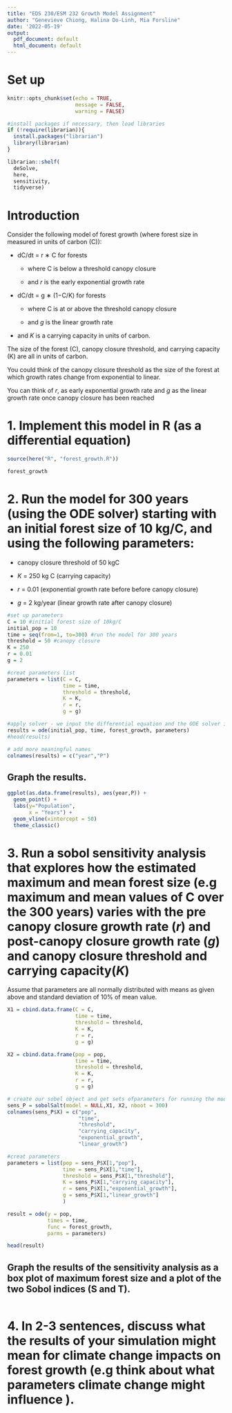 ```yaml
---
title: "EDS 230/ESM 232 Growth Model Assignment"
author: "Genevieve Chiong, Halina Do-Linh, Mia Forsline"
date: '2022-05-19'
output:
  pdf_document: default
  html_document: default
---
```


# Set up

```r
knitr::opts_chunk$set(echo = TRUE,
                      message = FALSE, 
                      warning = FALSE)

#install packages if necessary, then load libraries
if (!require(librarian)){
  install.packages("librarian")
  library(librarian)
}

librarian::shelf(
  deSolve,
  here,
  sensitivity,
  tidyverse)
```

# Introduction

Consider the following model of forest growth (where forest size in measured in units of carbon (C)):

-   dC/dt = r ∗ C for forests

    -   where C is below a threshold canopy closure

    -   and *r* is the early exponential growth rate

-   dC/dt = g ∗ (1−C/K) for forests

    -   where C is at or above the threshold canopy closure

    -   and *g* is the linear growth rate

-   and *K* is a carrying capacity in units of carbon.

The size of the forest (C), canopy closure threshold, and carrying capacity (K) are all in units of carbon.

You could think of the canopy closure threshold as the size of the forest at which growth rates change from exponential to linear.

You can think of *r*, as early exponential growth rate and *g* as the linear growth rate once canopy closure has been reached

# 1. Implement this model in R (as a differential equation)

```r
source(here("R", "forest_growth.R"))

forest_growth
```

# 2. Run the model for 300 years (using the ODE solver) starting with an initial forest size of 10 kg/C, and using the following parameters:

-   canopy closure threshold of 50 kgC

-   *K* = 250 kg C (carrying capacity)

-   *r* = 0.01 (exponential growth rate before before canopy closure)

-   *g* = 2 kg/year (linear growth rate after canopy closure)

```r
#set up parameters 
C = 10 #initial forest size of 10kg/C
initial_pop = 10
time = seq(from=1, to=300) #run the model for 300 years
threshold = 50 #canopy closure 
K = 250
r = 0.01
g = 2

#creat parameters list
parameters = list(C = C,
                  time = time,
                  threshold = threshold,
                  K = K,
                  r = r,
                  g = g)

#apply solver - we input the differential equation and the ODE solver integrates it 
results = ode(initial_pop, time, forest_growth, parameters)
#head(results)

# add more meaningful names
colnames(results) = c("year","P")
```

## Graph the results.

```r
ggplot(as.data.frame(results), aes(year,P)) + 
  geom_point() + 
  labs(y="Population", 
       x = "Years") + 
  geom_vline(xintercept = 50) 
  theme_classic()
```






# 3. Run a sobol sensitivity analysis that explores how the estimated maximum and mean forest size (e.g maximum and mean values of C over the 300 years) varies with the pre canopy closure growth rate (*r*) and post-canopy closure growth rate (*g*) and canopy closure threshold and carrying capacity(*K*)

Assume that parameters are all normally distributed with means as given above and standard deviation of 10% of mean value.

```r
X1 = cbind.data.frame(C = C,
                      time = time,
                      threshold = threshold,
                      K = K,
                      r = r,
                      g = g)

X2 = cbind.data.frame(pop = pop,
                      time = time,
                      threshold = threshold,
                      K = K,
                      r = r,
                      g = g)

# create our sobel object and get sets ofparameters for running the model
sens_P = sobolSalt(model = NULL,X1, X2, nboot = 300)
colnames(sens_P$X) = c("pop",
                       "time",
                       "threshold", 
                       "carrying_capacity",
                       "exponential_growth",
                       "linear_growth")

#creat parameters
parameters = list(pop = sens_P$X[1,"pop"],
                  time = sens_P$X[1,"time"],
                  threshold = sens_P$X[1,"threshold"],
                  K = sens_P$X[1,"carrying_capacity"],
                  r = sens_P$X[1,"exponential_growth"], 
                  g = sens_P$X[1,"linear_growth"]
                  )
```


```r
result = ode(y = pop, 
             times = time, 
             func = forest_growth, 
             parms = parameters)

head(result)
```

## Graph the results of the sensitivity analysis as a box plot of maximum forest size and a plot of the two Sobol indices (S and T).

```r

```

# 4. In 2-3 sentences, discuss what the results of your simulation might mean for climate change impacts on forest growth (e.g think about what parameters climate change might influence ).
